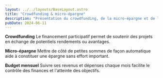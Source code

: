 ```yaml
---
layout: ../../layouts/BaseLayout.astro
title: "Crowdfunding & micro-épargne"
description: "Présentation du crowdfunding, de la micro-épargne et de la gestion du budget mensuel."
pubDate: 2024-06-11
---
```


**Crowdfunding**
Le financement participatif permet de soutenir des projets en échange de potentiels rendements ou avantages.

**Micro-épargne**
Mettre de côté de petites sommes de façon automatique aide à constituer une épargne sans effort important.

**Budget mensuel**
Suivre ses revenus et dépenses chaque mois facilite le contrôle des finances et l'atteinte des objectifs.
